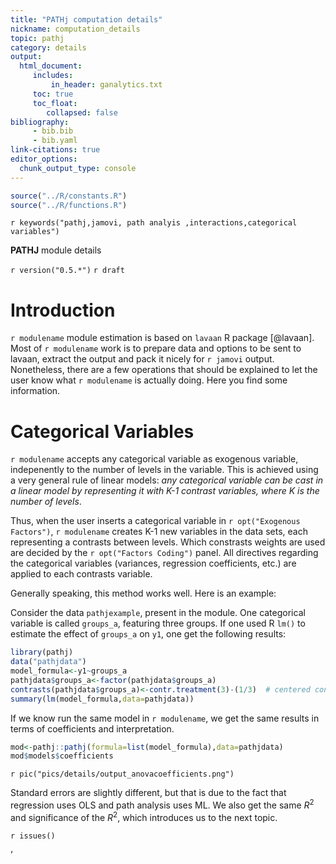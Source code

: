 ```yaml
---
title: "PATHj computation details"
nickname: computation_details
topic: pathj
category: details
output: 
  html_document:
     includes:
         in_header: ganalytics.txt
     toc: true
     toc_float:
        collapsed: false
bibliography: 
     - bib.bib
     - bib.yaml
link-citations: true
editor_options: 
  chunk_output_type: console
---
```



```r
source("../R/constants.R")
source("../R/functions.R")
```

`r keywords("pathj,jamovi, path analyis ,interactions,categorical variables")`

**PATHJ** module details

`r version("0.5.*")` 
`r draft`


# Introduction

`r modulename` module estimation is based on `lavaan` R package [@lavaan]. Most of `r modulename` work is to prepare data and options to be sent to lavaan, extract the output and pack it nicely for `r jamovi` output. Nonetheless, there are a few operations that should be explained to let the user know what `r modulename` is actually doing. Here you find some information.


# Categorical Variables

`r modulename` accepts any categorical variable as exogenous variable, indepenently to the number of levels in the variable. This is achieved using a very general rule of linear models: _any categorical variable can be cast in a linear model by representing it with K-1 contrast variables, where K is the number of levels_. 

Thus, when the user inserts a categorical variable in `r opt("Exogenous Factors")`, `r modulename` creates K-1 new variables in the data sets, each representing a contrasts between levels. Which constrasts weights are used are decided by the `r opt("Factors Coding")` panel. All directives regarding the categorical variables (variances, regression coefficients, etc.) are applied to each contrasts variable. 

Generally speaking, this method works well. Here is an example:

Consider the data `pathjexample`, present in the module. One categorical variable is called `groups_a`, featuring three groups. If one used R `lm()` to estimate the effect of `groups_a` on `y1`, one get the following results:

```r
library(pathj)
data("pathjdata")
model_formula<-y1~groups_a
pathjdata$groups_a<-factor(pathjdata$groups_a)
contrasts(pathjdata$groups_a)<-contr.treatment(3)-(1/3)  # centered constrasts with group 1 as reference group
summary(lm(model_formula,data=pathjdata))

```

If we know run the same model in `r modulename`, we get the same results in terms of coefficients and interpretation.

```r

mod<-pathj::pathj(formula=list(model_formula),data=pathjdata)
mod$models$coefficients

```

`r pic("pics/details/output_anovacoefficients.png")`

Standard errors are slightly different, but that is due to the fact that regression uses OLS and path analysis uses ML. We also get the same $R^2$ and significance of the $R^2$, which introduces us to the next topic.



`r issues()`

'
